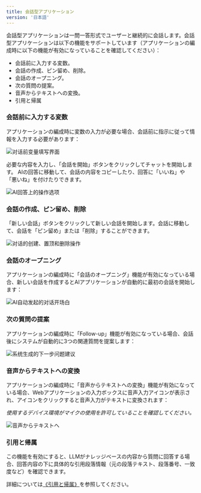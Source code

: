 ```yaml
---
title: 会話型アプリケーション
version: '日本語'
---
```


会話型アプリケーションは一問一答形式でユーザーと継続的に会話します。会話型アプリケーションは以下の機能をサポートしています（アプリケーションの編成時に以下の機能が有効になっていることを確認してください）：

* 会話前に入力する変数。
* 会話の作成、ピン留め、削除。
* 会話のオープニング。
* 次の質問の提案。
* 音声からテキストへの変換。
* 引用と帰属

### 会話前に入力する変数

アプリケーションの編成時に変数の入力が必要な場合、会話前に指示に従って情報を入力する必要があります：

<Frame caption="会話前に入力する変数" width="375">
  <img src="../../../ja-jp/img/conversation-chatbot.png" alt="对话前变量填写界面" />
</Frame>

必要な内容を入力し、「会話を開始」ボタンをクリックしてチャットを開始します。
AIの回答に移動して、会話の内容をコピーしたり、回答に「いいね」や「悪いね」を付けたりできます。

<Frame caption="回答の操作">
  <img src="../../../ja-jp/img/conversation-chatbot-2.png" alt="AI回答上的操作选项" />
</Frame>

### 会話の作成、ピン留め、削除

「新しい会話」ボタンをクリックして新しい会話を開始します。会話に移動して、会話を「ピン留め」または「削除」することができます。

<Frame caption="会話管理" width="242">
  <img src="../../../ja-jp/img/pin-delete-chat.png" alt="对话的创建、置顶和删除操作" />
</Frame>

### 会話のオープニング

アプリケーションの編成時に「会話のオープニング」機能が有効になっている場合、新しい会話を作成するとAIアプリケーションが自動的に最初の会話を開始します：


<Frame caption="会話のオープニング">
  <img src="../../../ja-jp/img/conversation-opener.png" alt="AI自动发起的对话开场白" />
</Frame>

### 次の質問の提案

アプリケーションの編成時に「Follow-up」機能が有効になっている場合、会話後にシステムが自動的に3つの関連質問を提案します：

<Frame caption="次の質問の提案">
  <img src="../../../ja-jp/img/conversation-follow-up.png" alt="系统生成的下一步问题建议" />
</Frame>

### 音声からテキストへの変換

アプリケーションの編成時に「音声からテキストへの変換」機能が有効になっている場合、Webアプリケーションの入力ボックスに音声入力アイコンが表示され、アイコンをクリックすると音声入力がテキストに変換されます：

_使用するデバイス環境がマイクの使用を許可していることを確認してください。_

<Frame caption="音声からテキストへ" width="375">
  <img src="../../../ja-jp/img/image (79) (1).png" alt="音声からテキストへ" />
</Frame>

### 引用と帰属

この機能を有効にすると、LLMがナレッジベースの内容から質問に回答する場合、回答内容の下に具体的な引用段落情報（元の段落テキスト、段落番号、一致度など）を確認できます。

詳細については[《引用と帰属》](../../knowledge-base/retrieval-test-and-citation)を参照してください。